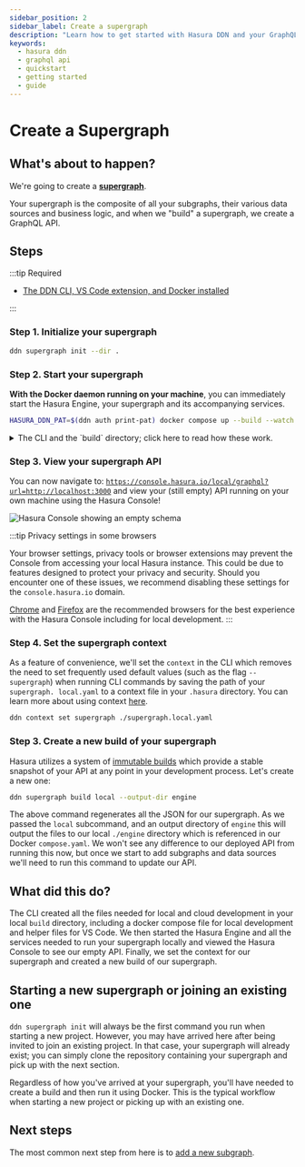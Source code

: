 ```yaml
---
sidebar_position: 2
sidebar_label: Create a supergraph
description: "Learn how to get started with Hasura DDN and your GraphQL API."
keywords:
  - hasura ddn
  - graphql api
  - quickstart
  - getting started
  - guide
---
```


# Create a Supergraph

## What's about to happen?

We're going to create a [**supergraph**](glossary.mdx#supergraph).

Your supergraph is the composite of all your subgraphs, their various data sources and business logic, and when we
"build" a supergraph, we create a GraphQL API.

## Steps

:::tip Required

- [The DDN CLI, VS Code extension, and Docker installed](/getting-started/build/00-prerequisites.mdx)

:::

### Step 1. Initialize your supergraph

```bash title="To initialize your supergraph, from an empty directory, run:"
ddn supergraph init --dir .
```

### Step 2. Start your supergraph

**With the Docker daemon running on your machine**, you can immediately start the Hasura Engine, your supergraph and
its accompanying services.

```bash title="From the project's root, run:"
HASURA_DDN_PAT=$(ddn auth print-pat) docker compose up --build --watch
```

<details>
  <summary>
    The CLI and the `build` directory; click here to read how these work.
  </summary>
    The CLI automatically creates a `build` directory for you when running the `ddn supergraph init` command. This
    directory contains all of the JSON necessary to configure and serve your supergraph. The JSON files within it are
    already referenced for you in the docker `compose.yaml` file, allowing you to start your services straight away.

    The `docker compose up` command sets the `HASURA_DDN_PAT` environment variable using a value retrieved from the
    command `ddn auth print-pat` and then uses Docker Compose to start and monitor the Hasura services defined in the
    `compose.yaml` file. Your PAT is your personal access token generated by Hasura DDN and used by the CLI.

    You should see your various services returned as `Running` or `Started` in the terminal. We also use the --watch
    flag which will allow us to iteratively modify and test our API locally with blazing-fast feedback loops.

  :::tip Specifying a directory

  Instead of passing a `.` (the "this" directory specifier) you can pass a directory name to the `--dir` flag of the
  `supergraph init` command to create your supergraph in a specific directory. If it doesn't exist it will be created.

  :::
</details>

### Step 3. View your supergraph API

You can now navigate to:
[`https://console.hasura.io/local/graphql?url=http://localhost:3000`](https://console.hasura.io/local/graphql?url=http://localhost:3000)
and view your (still empty) API running on your own machine using the Hasura Console!

![Hasura Console showing an empty schema](/img/get-started/console-init-supergraph.png)

:::tip Privacy settings in some browsers

Your browser settings, privacy tools or browser extensions may prevent the Console from accessing your local Hasura
instance. This could be due to features designed to protect your privacy and security. Should you encounter one of these
issues, we recommend disabling these settings for the `console.hasura.io` domain.

[Chrome](https://www.google.com/chrome/) and [Firefox](https://www.mozilla.org/en-US/firefox/new/) are the recommended
browsers for the best experience with the Hasura Console including for local development.
:::

### Step 4. Set the supergraph context

As a feature of convenience, we'll set the `context` in the CLI which removes the need to set frequently used
default values (such as the flag `--supergraph`) when running CLI commands by saving the path of your `supergraph.
local.yaml` to a context file in your `.hasura` directory. You can learn more about using context
[here](/cli/commands/ddn_context.mdx).

```bash title="In the project's root directory, run:"
ddn context set supergraph ./supergraph.local.yaml
```

### Step 3. Create a new build of your supergraph

Hasura utilizes a system of [immutable builds](/project-configuration/builds.mdx) which provide a stable snapshot of
your API at any point in your development process. Let's create a new one:

```bash title="From the project's root, run:"
ddn supergraph build local --output-dir engine
```

The above command regenerates all the JSON for our supergraph. As we passed the `local` subcommand, and an output
directory of `engine` this will output the files to our local `./engine` directory which is referenced in our Docker
`compose.yaml`. We won't see any difference to our deployed API from running this now, but once we start to add
subgraphs and data sources we'll need to run this command to update our API.

## What did this do?

The CLI created all the files needed for local and cloud development in your local `build` directory, including a
docker compose file for local development and helper files for VS Code. We then started the Hasura Engine and all the
services needed to run your supergraph locally and viewed the Hasura Console to see our empty API. Finally, we set the
context for our supergraph and created a new build of our supergraph.

## Starting a new supergraph or joining an existing one

`ddn supergraph init` will always be the first command you run when starting a new project. However, you may have
arrived here after being invited to join an existing project. In that case, your supergraph will already exist; you can
simply clone the repository containing your supergraph and pick up with the next section.

Regardless of how you've arrived at your supergraph, you'll have needed to create a build and then run it using Docker.
This is the typical workflow when starting a new project or picking up with an existing one.

## Next steps

The most common next step from here is to [add a new subgraph](/getting-started/build/02-init-subgraph.mdx).
